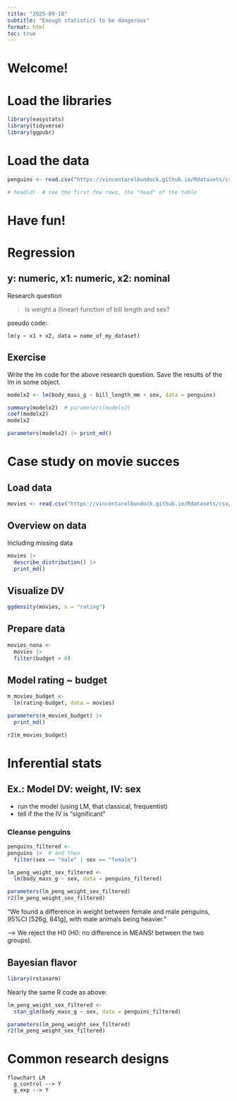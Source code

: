 ```yaml
---
title: "2025-09-18"
subtitle: "Enough statistics to be dangerous"
format: html
toc: true
---
```


# Welcome!


# Load the libraries


```r
library(easystats)
library(tidyverse)
library(ggpubr)
```

# Load the data

```r
penguins <- read.csv("https://vincentarelbundock.github.io/Rdatasets/csv/palmerpenguins/penguins.csv")

# head(d)  # see the first few rows, the "head" of the table
```



# Have fun!

# Regression


## y: numeric, x1: numeric, x2: nominal

Research question

>  Is weight a (linear) function of bill length and sex?


pseudo code:

`lm(y ~ x1 + x2, data = name_of_my_dataset)`


## Exercise

Write the lm code for the above research question.
Save the results of the lm in some object.

```r
modelx2 <- lm(body_mass_g ~ bill_length_mm + sex, data = penguins)

summary(modelx2)  # parameters(modelx2)
coef(modelx2)
modelx2
```

```r
parameters(modelx2) |> print_md()
```

# Case study on movie succes


## Load data

```r
movies <- read.csv("https://vincentarelbundock.github.io/Rdatasets/csv/ggplot2movies/movies.csv")
```


## Overview on data

Including missing data

```r
movies |> 
  describe_distribution() |> 
  print_md()
```


## Visualize DV

```r
ggdensity(movies, x = "rating")
```


## Prepare data

```r
movies_nona <-
  movies |> 
  filter(budget > 0)
```


## Model rating ~ budget


```r
m_movies_budget <-
  lm(rating~budget, data = movies)

parameters(m_movies_budget) |> 
  print_md()

r2(m_movies_budget) 
```


# Inferential stats

## Ex.: Model DV: weight, IV: sex

- run the model (using LM, that classical, frequentist)
- tell if the the IV is "significant"



### Cleanse penguins

```r
penguins_filtered <- 
penguins |>  # and then
  filter(sex == "male" | sex == "female")
```


```r
lm_peng_weight_sex_filtered <-
  lm(body_mass_g ~ sex, data = penguins_filtered)

parameters(lm_peng_weight_sex_filtered)
r2(lm_peng_weight_sex_filtered)
```

"We found a difference in weight between female and male penguins, 95%CI [526g, 841g], 
with male animals being heavier."

--> We reject the H0 (H0: no difference in MEANS! between the two groups).


## Bayesian flavor


```r
library(rstanarm) 
```


Nearly the same R code as above:

```r
lm_peng_weight_sex_filtered <-
  stan_glm(body_mass_g ~ sex, data = penguins_filtered)

parameters(lm_peng_weight_sex_filtered)
r2(lm_peng_weight_sex_filtered)
```



# Common research designs


```mermaid
flowchart LR
  g_control --> Y
  g_exp --> Y
```


